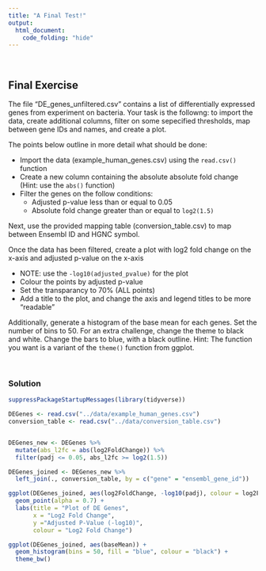 ```yaml
---
title: "A Final Test!"
output:
  html_document:
    code_folding: "hide"
---
```

  
<br>

## Final Exercise

The file "DE_genes_unfiltered.csv" contains a list of differentially expressed
genes from experiment on bacteria. Your task is the followng: to import the
data, create additional columns, filter on some sepecified thresholds, map
between gene IDs and names, and create a plot.

The points below outline in more detail what should be done:

* Import the data (example_human_genes.csv) using the `read.csv()` function
* Create a new column containing the absolute absolute fold change (Hint: use the `abs()` function)
* Filter the genes on the follow conditions:
  * Adjusted p-value less than or equal to 0.05
  * Absolute fold change greater than or equal to `log2(1.5)`

Next, use the provided mapping table (conversion_table.csv) to map between
Ensembl ID and HGNC symbol.

Once the data has been filtered, create a plot with log2 fold change on the x-axis and adjusted p-value on the x-axis

* NOTE: use the `-log10(adjusted_pvalue)` for the plot
* Colour the points by adjusted p-value
* Set the transparancy to 70% (ALL points)
* Add a title to the plot, and change the axis and legend titles to be more "readable"

Additionally, generate a histogram of the base mean for each genes. Set the
number of bins to 50. For an extra challenge, change the theme to black and
white. Change the bars to blue, with a black outline. Hint: The function you
want is a variant of the `theme()` function from ggplot.


<br>

### Solution

```r
suppressPackageStartupMessages(library(tidyverse))

DEGenes <- read.csv("../data/example_human_genes.csv")
conversion_table <- read.csv("../data/conversion_table.csv")


DEGenes_new <- DEGenes %>% 
  mutate(abs_l2fc = abs(log2FoldChange)) %>% 
  filter(padj <= 0.05, abs_l2fc >= log2(1.5))

DEGenes_joined <- DEGenes_new %>% 
  left_join(., conversion_table, by = c("gene" = "ensembl_gene_id"))

ggplot(DEGenes_joined, aes(log2FoldChange, -log10(padj), colour = log2FoldChange)) +
  geom_point(alpha = 0.7) +
  labs(title = "Plot of DE Genes", 
       x = "Log2 Fold Change", 
       y ="Adjusted P-Value (-log10)",
       colour = "Log2 Fold Change")

ggplot(DEGenes_joined, aes(baseMean)) +
  geom_histogram(bins = 50, fill = "blue", colour = "black") +
  theme_bw()
```

<br>

